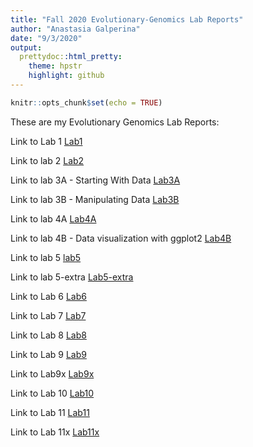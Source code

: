 ```yaml
---
title: "Fall 2020 Evolutionary-Genomics Lab Reports"
author: "Anastasia Galperina"
date: "9/3/2020"
output:
  prettydoc::html_pretty:
    theme: hpstr
    highlight: github
---
```

```r
knitr::opts_chunk$set(echo = TRUE)
```
These are my Evolutionary Genomics Lab Reports: 

Link to Lab 1
[Lab1](Lab1.html)

Link to lab 2
[Lab2](Lab2.html)

Link to lab 3A - Starting With Data
[Lab3A](lab3A.html)

Link to lab 3B - Manipulating Data
[Lab3B](Lab3B.html)

Link to lab 4A
[Lab4A](Lab4.html)

Link to lab 4B - Data visualization with ggplot2
[Lab4B](Lab4B.html)

Link to lab 5
[lab5](Lab5.html)

Link to lab 5-extra
[Lab5-extra](lab5-extra.html)

Link to Lab 6
[Lab6](Lab6.html)

Link to Lab 7
[Lab7](Lab7.html)

Link to Lab 8
[Lab8](Lab8.html)

Link to Lab 9
[Lab9](Lab9.html)

Link to Lab9x
[Lab9x](Lab9x.html)

Link to Lab 10
[Lab10](Lab10.html)

Link to Lab 11
[Lab11](Lab11.html)

Link to Lab 11x
[Lab11x](Lab11x.html)